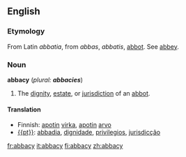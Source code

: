 ==English==
===Etymology===
From Latin ''abbatia'', from ''abbas'', ''abbatis'', [[abbot]]. See [[abbey]].
===Noun===
'''abbacy''' (''plural: '''abbacies''''')
#The [[dignity]], [[estate]], or [[jurisdiction]] of an [[abbot]].

====Translation====
*Finnish: [[apotti|apotin]] [[virka]], [[apotti|apotin]] [[arvo]]
* [[{{pt}}]]: [[abbadia]], [[dignidade]], [[privilegios]], [[jurisdicção]]

[[fr:abbacy]]
[[it:abbacy]]
[[fi:abbacy]]
[[zh:abbacy]]